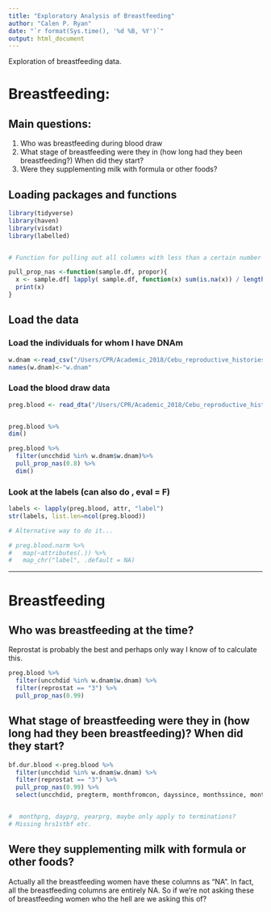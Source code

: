 ```yaml
---
title: "Exploratory Analysis of Breastfeeding"
author: "Calen P. Ryan"
date: "`r format(Sys.time(), '%d %B, %Y')`"
output: html_document
---
```


Exploration of breastfeeding data.   

# Breastfeeding:

## Main questions: 
 1. Who was breastfeeding during blood draw
 1. What stage of breastfeeding were they in (how long had they been breastfeeding?) When did they start? 
 1. Were they supplementing milk with formula or other foods?


## Loading packages and functions
```r
library(tidyverse)
library(haven)
library(visdat)
library(labelled)


# Function for pulling out all columns with less than a certain number of missing values. 

pull_prop_nas <-function(sample.df, propor){
  x <- sample.df[ lapply( sample.df, function(x) sum(is.na(x)) / length(x) ) < propor ]
  print(x)
}


```

## Load the data

### Load the individuals for whom I have DNAm
```r

w.dnam <-read_csv("/Users/CPR/Academic_2018/Cebu_reproductive_histories/Data/uncchdid_w_DNAm.csv")
names(w.dnam)<-"w.dnam"

```

### Load the blood draw data
```r
preg.blood <- read_dta("/Users/CPR/Academic_2018/Cebu_reproductive_histories/Data/2005_2009/pregbfblooddraw.dta")


preg.blood %>%
dim()

preg.blood %>%
  filter(uncchdid %in% w.dnam$w.dnam)%>%
  pull_prop_nas(0.8) %>%
  dim()

```

### Look at the labels (can also do , eval = F)
```r
labels <- lapply(preg.blood, attr, "label")
str(labels, list.len=ncol(preg.blood))

# Alternative way to do it...

# preg.blood.narm %>% 
#   map(~attributes(.)) %>%
#   map_chr("label", .default = NA)

```

---

# Breastfeeding

## Who was breastfeeding at the time? 

Reprostat is probably the best and perhaps only way I know of to calculate this. 

```r
preg.blood %>%
  filter(uncchdid %in% w.dnam$w.dnam) %>%
  filter(reprostat == "3") %>% 
  pull_prop_nas(0.99) 

```

## What stage of breastfeeding were they in (how long had they been breastfeeding)? When did they start?

```r
bf.dur.blood <-preg.blood %>%
  filter(uncchdid %in% w.dnam$w.dnam) %>%
  filter(reprostat == "3") %>% 
  pull_prop_nas(0.99) %>%
  select(uncchdid, pregterm, monthfromcon, dayssince, monthssince, monthssincebirth, yearssincebirth, pregcats2, yrblood, dateblood)


#  monthprg, dayprg, yearprg, maybe only apply to terminations? 
# Missing hrs1stbf etc.
```

## Were they supplementing milk with formula or other foods?

Actually all the breastfeeding women have these columns as "NA". 
In fact, all the breastfeeding columns are entirely NA. So if we're not asking these of breastfeeding women who the hell are we asking this of? 





















